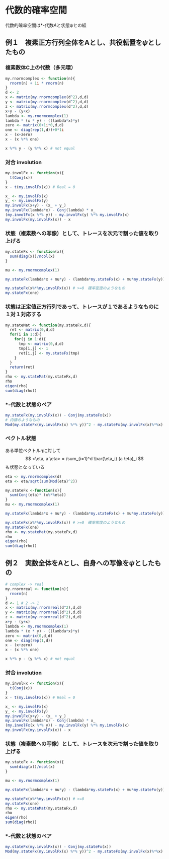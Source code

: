 # 代数的確率空間

代数的確率空間は*-代数$A$と状態$\psi$との組

## 例１　複素正方行列全体をAとし、共役転置を$\psi$としたもの

### 複素数体C上の代数（多元環）
```r
my.rnormcomplex <- function(n){
  rnorm(n) + 1i * rnorm(n)
}
d <- 2
x <- matrix(my.rnormcomplex(d^2),d,d)
y <- matrix(my.rnormcomplex(d^2),d,d)
z <- matrix(my.rnormcomplex(d^2),d,d)
x+y - (y+x)
lambda <- my.rnormcomplex(1)
lambda * (x * y) - ((lambda*x)*y)
zero <- matrix(0+1i*0,d,d)
one <- diag(rep(1,d))+0*1i
x - (x+zero)
x - (x %*% one)

x %*% y - (y %*% x) # not equal
```

### 対合 involution

```r
my.involFx <- function(x){
  t(Conj(x))
}
x - t(my.involFx(x)) # Real = 0

x_ <- my.involFx(x)
y_ <- my.involFx(y)
my.involFx(x+y) - (x_ + y_)
my.involFx(lambda*x) - Conj(lambda) * x_
(my.involFx(x %*% y)) - my.involFx(y) %*% my.involFx(x)
my.involFx(my.involFx(x)) - x
```

### 状態（複素数への写像）として、トレースを次元で割った値を取り上げる

```r
my.stateFx <- function(x){
  sum(diag(x))/ncol(x)
}

mu <- my.rnormcomplex(1)

my.stateFx(lambda*x + mu*y) - (lambda*my.stateFx(x) + mu*my.stateFx(y))

my.stateFx(x%*%my.involFx(x)) # >=0　確率密度のようなもの
my.stateFx(one)
```

### 状態は正定値正方行列であって、トレースが１であるようなものに１対１対応する

```r
my.stateMat <- function(my.stateFx,d){
  ret <- matrix(0,d,d)
  for(i in 1:d){
    for(j in 1:d){
      tmp <- matrix(0,d,d)
      tmp[i,j] <- 1
      ret[i,j] <- my.stateFx(tmp)
    }
  }
  return(ret)
}
rho <- my.stateMat(my.stateFx,d)
rho
eigen(rho)
sum(diag(rho))
```
### *-代数と状態のペア

```r
my.stateFx(my.involFx(x)) - Conj(my.stateFx(x))
# 内積のようなもの
Mod(my.stateFx(my.involFx(x) %*% y))^2 - my.stateFx(my.involFx(x)%*%x) * my.stateFx(my.involFx(y)%*%y) # < 0
```
### ベクトル状態

ある単位ベクトル$\eta$に対して
$$
<\eta, a \eta> = /sum_{i=1}^d \bar{\eta_i} (a \eta)_i
$$
も状態となっている
```r
eta <- my.rnormcomplex(d)
eta <- eta/sqrt(sum(Mod(eta)^2))

my.stateFx <-function(x){
  sum(Conj(eta)* (x%*%eta))
}
mu <- my.rnormcomplex(1)

my.stateFx(lambda*x + mu*y) - (lambda*my.stateFx(x) + mu*my.stateFx(y))

my.stateFx(x%*%my.involFx(x)) # >=0　確率密度のようなもの
my.stateFx(one)
rho <- my.stateMat(my.stateFx,d)
rho
eigen(rho)
sum(diag(rho))
```


## 例２　実数全体をAとし、自身への写像を$\psi$としたもの

```r
# complex -> real
my.rnormreal <- function(n){
  rnorm(n)
}
d <- 1 # 2 -> 1
x <- matrix(my.rnormreal(d^2),d,d)
y <- matrix(my.rnormreal(d^2),d,d)
z <- matrix(my.rnormreal(d^2),d,d)
x+y - (y+x)
lambda <- my.rnormcomplex(1)
lambda * (x * y) - ((lambda*x)*y)
zero <- matrix(0,d,d)
one <- diag(rep(1,d))
x - (x+zero)
x - (x %*% one)

x %*% y - (y %*% x) # not equal
```

### 対合 involution

```r
my.involFx <- function(x){
  t(Conj(x))
}
x - t(my.involFx(x)) # Real = 0

x_ <- my.involFx(x)
y_ <- my.involFx(y)
my.involFx(x+y) - (x_ + y_)
my.involFx(lambda*x) - Conj(lambda) * x_
(my.involFx(x %*% y)) - my.involFx(y) %*% my.involFx(x)
my.involFx(my.involFx(x)) - x
```

### 状態（複素数への写像）として、トレースを次元で割った値を取り上げる

```r
my.stateFx <- function(x){
  sum(diag(x))/ncol(x)
}

mu <- my.rnormcomplex(1)

my.stateFx(lambda*x + mu*y) - (lambda*my.stateFx(x) + mu*my.stateFx(y))

my.stateFx(x%*%my.involFx(x)) # >=0
my.stateFx(one)
rho <- my.stateMat(my.stateFx,d)
rho
eigen(rho)
sum(diag(rho))
```

### *-代数と状態のペア

```r
my.stateFx(my.involFx(x)) - Conj(my.stateFx(x))
Mod(my.stateFx(my.involFx(x) %*% y))^2 - my.stateFx(my.involFx(x)%*%x) * my.stateFx(my.involFx(y)%*%y) # < 0
```
